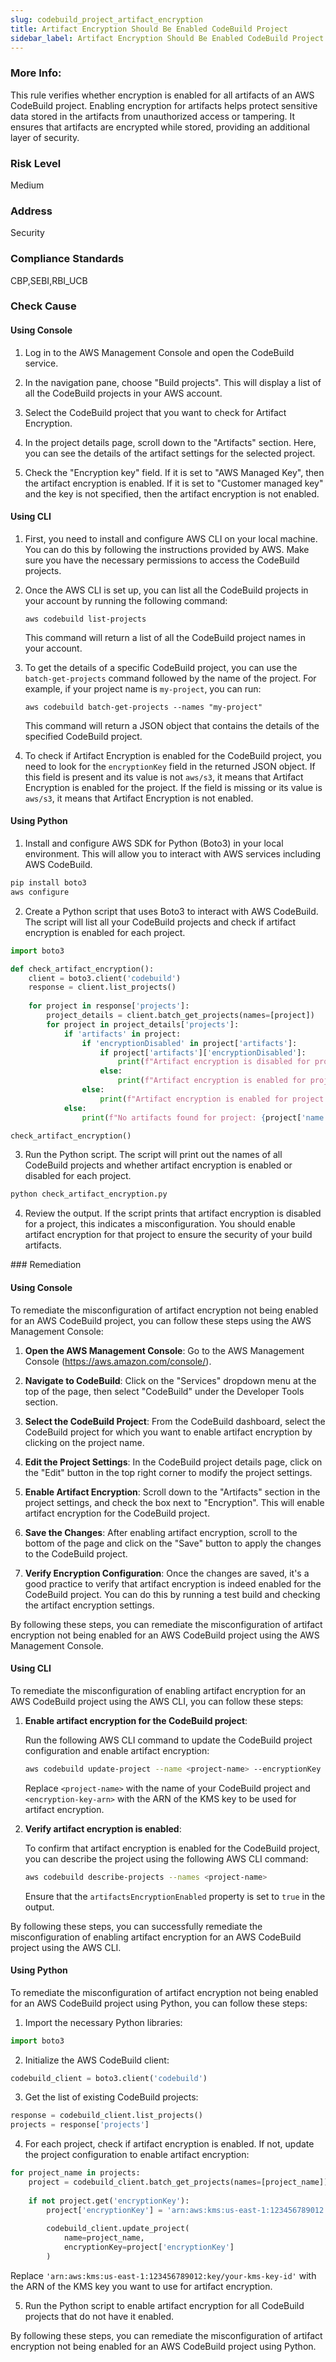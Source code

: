 ```yaml
---
slug: codebuild_project_artifact_encryption
title: Artifact Encryption Should Be Enabled CodeBuild Project
sidebar_label: Artifact Encryption Should Be Enabled CodeBuild Project
---
```


### More Info:

This rule verifies whether encryption is enabled for all artifacts of an AWS CodeBuild project. Enabling encryption for artifacts helps protect sensitive data stored in the artifacts from unauthorized access or tampering. It ensures that artifacts are encrypted while stored, providing an additional layer of security.

### Risk Level

Medium

### Address

Security

### Compliance Standards

CBP,SEBI,RBI_UCB



<Tabs><Tab title='Cause'>
### Check Cause

#### Using Console

1. Log in to the AWS Management Console and open the CodeBuild service.

2. In the navigation pane, choose "Build projects". This will display a list of all the CodeBuild projects in your AWS account.

3. Select the CodeBuild project that you want to check for Artifact Encryption.

4. In the project details page, scroll down to the "Artifacts" section. Here, you can see the details of the artifact settings for the selected project.

5. Check the "Encryption key" field. If it is set to "AWS Managed Key", then the artifact encryption is enabled. If it is set to "Customer managed key" and the key is not specified, then the artifact encryption is not enabled.

#### Using CLI

1. First, you need to install and configure AWS CLI on your local machine. You can do this by following the instructions provided by AWS. Make sure you have the necessary permissions to access the CodeBuild projects.

2. Once the AWS CLI is set up, you can list all the CodeBuild projects in your account by running the following command:

   ```
   aws codebuild list-projects
   ```

   This command will return a list of all the CodeBuild project names in your account.

3. To get the details of a specific CodeBuild project, you can use the `batch-get-projects` command followed by the name of the project. For example, if your project name is `my-project`, you can run:

   ```
   aws codebuild batch-get-projects --names "my-project"
   ```

   This command will return a JSON object that contains the details of the specified CodeBuild project.

4. To check if Artifact Encryption is enabled for the CodeBuild project, you need to look for the `encryptionKey` field in the returned JSON object. If this field is present and its value is not `aws/s3`, it means that Artifact Encryption is enabled for the project. If the field is missing or its value is `aws/s3`, it means that Artifact Encryption is not enabled.

#### Using Python

1. Install and configure AWS SDK for Python (Boto3) in your local environment. This will allow you to interact with AWS services including AWS CodeBuild.

```python
pip install boto3
aws configure
```

2. Create a Python script that uses Boto3 to interact with AWS CodeBuild. The script will list all your CodeBuild projects and check if artifact encryption is enabled for each project.

```python
import boto3

def check_artifact_encryption():
    client = boto3.client('codebuild')
    response = client.list_projects()
    
    for project in response['projects']:
        project_details = client.batch_get_projects(names=[project])
        for project in project_details['projects']:
            if 'artifacts' in project:
                if 'encryptionDisabled' in project['artifacts']:
                    if project['artifacts']['encryptionDisabled']:
                        print(f"Artifact encryption is disabled for project: {project['name']}")
                    else:
                        print(f"Artifact encryption is enabled for project: {project['name']}")
                else:
                    print(f"Artifact encryption is enabled for project: {project['name']}")
            else:
                print(f"No artifacts found for project: {project['name']}")

check_artifact_encryption()
```

3. Run the Python script. The script will print out the names of all CodeBuild projects and whether artifact encryption is enabled or disabled for each project.

```python
python check_artifact_encryption.py
```

4. Review the output. If the script prints that artifact encryption is disabled for a project, this indicates a misconfiguration. You should enable artifact encryption for that project to ensure the security of your build artifacts.

</Tab>


<Tab title='Remediation'>
### Remediation

#### Using Console

To remediate the misconfiguration of artifact encryption not being enabled for an AWS CodeBuild project, you can follow these steps using the AWS Management Console:

1. **Open the AWS Management Console**: Go to the AWS Management Console (https://aws.amazon.com/console/).

2. **Navigate to CodeBuild**: Click on the "Services" dropdown menu at the top of the page, then select "CodeBuild" under the Developer Tools section.

3. **Select the CodeBuild Project**: From the CodeBuild dashboard, select the CodeBuild project for which you want to enable artifact encryption by clicking on the project name.

4. **Edit the Project Settings**: In the CodeBuild project details page, click on the "Edit" button in the top right corner to modify the project settings.

5. **Enable Artifact Encryption**: Scroll down to the "Artifacts" section in the project settings, and check the box next to "Encryption". This will enable artifact encryption for the CodeBuild project.

6. **Save the Changes**: After enabling artifact encryption, scroll to the bottom of the page and click on the "Save" button to apply the changes to the CodeBuild project.

7. **Verify Encryption Configuration**: Once the changes are saved, it's a good practice to verify that artifact encryption is indeed enabled for the CodeBuild project. You can do this by running a test build and checking the artifact encryption settings.

By following these steps, you can remediate the misconfiguration of artifact encryption not being enabled for an AWS CodeBuild project using the AWS Management Console.

#### Using CLI

To remediate the misconfiguration of enabling artifact encryption for an AWS CodeBuild project using the AWS CLI, you can follow these steps:

1. **Enable artifact encryption for the CodeBuild project**:
   
   Run the following AWS CLI command to update the CodeBuild project configuration and enable artifact encryption:
   
   ```bash
   aws codebuild update-project --name <project-name> --encryptionKey <encryption-key-arn> --artifactsEncryptionEnabled true
   ```
   
   Replace `<project-name>` with the name of your CodeBuild project and `<encryption-key-arn>` with the ARN of the KMS key to be used for artifact encryption.

2. **Verify artifact encryption is enabled**:
   
   To confirm that artifact encryption is enabled for the CodeBuild project, you can describe the project using the following AWS CLI command:
   
   ```bash
   aws codebuild describe-projects --names <project-name>
   ```
   
   Ensure that the `artifactsEncryptionEnabled` property is set to `true` in the output.

By following these steps, you can successfully remediate the misconfiguration of enabling artifact encryption for an AWS CodeBuild project using the AWS CLI.

#### Using Python

To remediate the misconfiguration of artifact encryption not being enabled for an AWS CodeBuild project using Python, you can follow these steps:

1. Import the necessary Python libraries:
```python
import boto3
```

2. Initialize the AWS CodeBuild client:
```python
codebuild_client = boto3.client('codebuild')
```

3. Get the list of existing CodeBuild projects:
```python
response = codebuild_client.list_projects()
projects = response['projects']
```

4. For each project, check if artifact encryption is enabled. If not, update the project configuration to enable artifact encryption:
```python
for project_name in projects:
    project = codebuild_client.batch_get_projects(names=[project_name])['projects'][0]
    
    if not project.get('encryptionKey'):
        project['encryptionKey'] = 'arn:aws:kms:us-east-1:123456789012:key/your-kms-key-id'
        
        codebuild_client.update_project(
            name=project_name,
            encryptionKey=project['encryptionKey']
        )
```
Replace `'arn:aws:kms:us-east-1:123456789012:key/your-kms-key-id'` with the ARN of the KMS key you want to use for artifact encryption.

5. Run the Python script to enable artifact encryption for all CodeBuild projects that do not have it enabled.

By following these steps, you can remediate the misconfiguration of artifact encryption not being enabled for an AWS CodeBuild project using Python.

</Tab>
</Tabs>